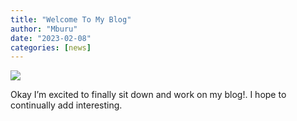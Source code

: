 ```yaml
---
title: "Welcome To My Blog"
author: "Mburu"
date: "2023-02-08"
categories: [news]
---
```



![](thumbnail.jpg)


Okay I'm excited to finally sit down and work on my blog!. I hope to continually add interesting. 
